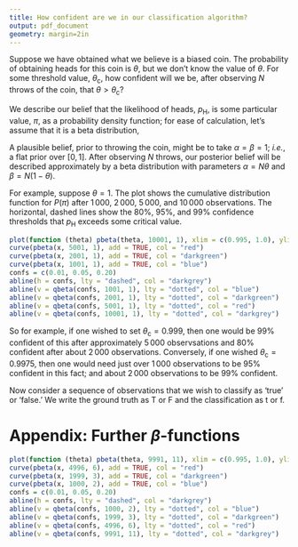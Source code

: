 ```yaml
---
title: How confident are we in our classification algorithm?
output: pdf_document
geometry: margin=2in
---
```


Suppose we have obtained what we believe is a biased coin. The probability of
obtaining heads for this coin is $\theta$, but we don't know the value of
$\theta$. For some threshold value, $\theta_\text{c}$, how confident will we be,
after observing $N$ throws of the coin, that $\theta > \theta_\text{c}$?

We describe our belief that the likelihood of heads, $p_\text{H}$, is some
particular value, $\pi$, as a probability density function; for ease of
calculation, let's assume that it is a beta distribution, 
\begin{equation}
P(p_\text{H} = \pi) = \beta_{\alpha, \beta}(\pi).  
\end{equation}

A plausible belief, prior to throwing the coin, might be to take $\alpha = \beta
= 1$; _i.e._, a flat prior over $[0, 1]$. After observing $N$ throws, our
posterior belief will be described approximately by a beta distribution with
parameters $\alpha = N\theta$ and $\beta = N(1-\theta)$.

For example, suppose $\theta = 1$. The plot shows the cumulative distribution
function for $P(\pi)$ after $1\,000$, $2\,000$, $5\,000$, and $10\,000$
observations. The horizontal, dashed lines show the 80%, 95%, and 99% confidence
thresholds that $p_\text{H}$ exceeds some critical value.

```r
plot(function (theta) pbeta(theta, 10001, 1), xlim = c(0.995, 1.0), ylim = c(0, 0.25), xlab = expression(theta), ylab = expression(P(p[H] < theta)))
curve(pbeta(x, 5001, 1), add = TRUE, col = "red")
curve(pbeta(x, 2001, 1), add = TRUE, col = "darkgreen") 
curve(pbeta(x, 1001, 1), add = TRUE, col = "blue")
confs = c(0.01, 0.05, 0.20)
abline(h = confs, lty = "dashed", col = "darkgrey")
abline(v = qbeta(confs, 1001, 1), lty = "dotted", col = "blue")
abline(v = qbeta(confs, 2001, 1), lty = "dotted", col = "darkgreen")
abline(v = qbeta(confs, 5001, 1), lty = "dotted", col = "red")
abline(v = qbeta(confs, 10001, 1), lty = "dotted", col = "darkgrey")
```

So for example, if one wished to set $\theta_\text{c} = 0.999$, then one would
be 99% confident of this after approximately $5\,000$ observsations and 80%
confident after about $2\,000$ observations. Conversely, if one wished
$\theta_\text{c} = 0.9975$, then one would need just over $1\,000$ observations
to be 95% confident in this fact; and about $2\,000$ observations to be 99%
confident.

Now consider a sequence of observations that we wish to classify as ‘true’ or
‘false.’ We write the ground truth as T or F and the classification as t or f. 






# Appendix: Further $\beta$-functions

```r
plot(function (theta) pbeta(theta, 9991, 11), xlim = c(0.995, 1.0), ylim = c(0, 1), xlab = expression(theta), ylab = expression(P(p[H] < theta)), main = "Temp: sample plot for theta = 0.999")
curve(pbeta(x, 4996, 6), add = TRUE, col = "red")
curve(pbeta(x, 1999, 3), add = TRUE, col = "darkgreen") 
curve(pbeta(x, 1000, 2), add = TRUE, col = "blue")
confs = c(0.01, 0.05, 0.20)
abline(h = confs, lty = "dashed", col = "darkgrey")
abline(v = qbeta(confs, 1000, 2), lty = "dotted", col = "blue")
abline(v = qbeta(confs, 1999, 3), lty = "dotted", col = "darkgreen")
abline(v = qbeta(confs, 4996, 6), lty = "dotted", col = "red")
abline(v = qbeta(confs, 9991, 11), lty = "dotted", col = "darkgrey")
```





